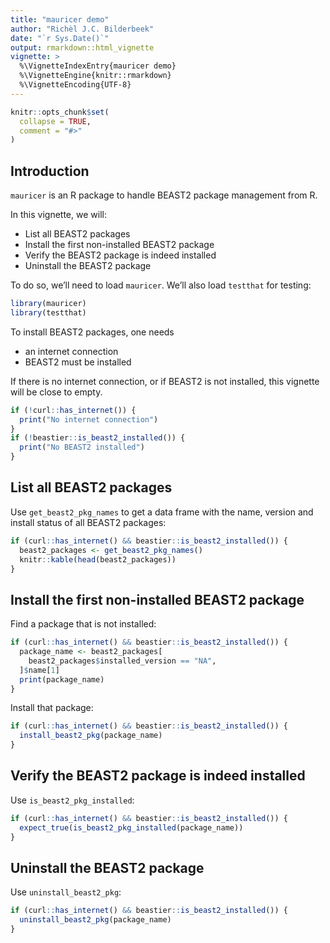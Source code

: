```yaml
---
title: "mauricer demo"
author: "Richèl J.C. Bilderbeek"
date: "`r Sys.Date()`"
output: rmarkdown::html_vignette
vignette: >
  %\VignetteIndexEntry{mauricer demo}
  %\VignetteEngine{knitr::rmarkdown}
  %\VignetteEncoding{UTF-8}
---
```


```r
knitr::opts_chunk$set(
  collapse = TRUE,
  comment = "#>"
)
```

## Introduction

`mauricer` is an R package to handle BEAST2 package management from R.

In this vignette, we will:

 * List all BEAST2 packages
 * Install the first non-installed BEAST2 package 
 * Verify the BEAST2 package is indeed installed
 * Uninstall the BEAST2 package
 
To do so, we'll need to load `mauricer`. We'll also load `testthat` for testing:

```r
library(mauricer)
library(testthat)
```

To install BEAST2 packages, one needs 

 * an internet connection
 * BEAST2 must be installed
 
If there is no internet connection, or if BEAST2 is not installed, 
this vignette will be close to empty.

```r
if (!curl::has_internet()) {
  print("No internet connection")
}
if (!beastier::is_beast2_installed()) {
  print("No BEAST2 installed")
}
```

## List all BEAST2 packages

Use `get_beast2_pkg_names` to get a data frame with the name,
version and install status of all BEAST2 packages:

```r
if (curl::has_internet() && beastier::is_beast2_installed()) {
  beast2_packages <- get_beast2_pkg_names() 
  knitr::kable(head(beast2_packages))
}
```

## Install the first non-installed BEAST2 package

Find a package that is not installed:

```r
if (curl::has_internet() && beastier::is_beast2_installed()) {
  package_name <- beast2_packages[ 
    beast2_packages$installed_version == "NA", 
  ]$name[1]
  print(package_name)
}
```

Install that package:

```r
if (curl::has_internet() && beastier::is_beast2_installed()) {
  install_beast2_pkg(package_name)
}
```

## Verify the BEAST2 package is indeed installed

Use `is_beast2_pkg_installed`:

```r
if (curl::has_internet() && beastier::is_beast2_installed()) {
  expect_true(is_beast2_pkg_installed(package_name))
}
```

## Uninstall the BEAST2 package

Use `uninstall_beast2_pkg`:

```r
if (curl::has_internet() && beastier::is_beast2_installed()) {
  uninstall_beast2_pkg(package_name)
}
```
